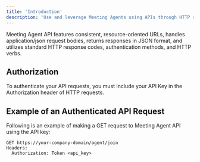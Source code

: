 ```yaml
---
title: 'Introduction'
description: 'Use and leverage Meeting Agents using APIs through HTTP requests from any language in your applicatons and workflows.'
---
```


Meeting Agent API features consistent, resource-oriented URLs, handles application/json request bodies, returns responses in JSON format, and utilizes standard HTTP response codes, authentication methods, and HTTP verbs.

## Authorization

To authenticate your API requests, you must include your API Key in the Authorization header of HTTP requests.

## Example of an Authenticated API Request

Following is an example of making a GET request to Meeting Agent API using the API key:

```
GET https://your-company-domain/agent/join
Headers:
  Authorization: Token <api_key>
```